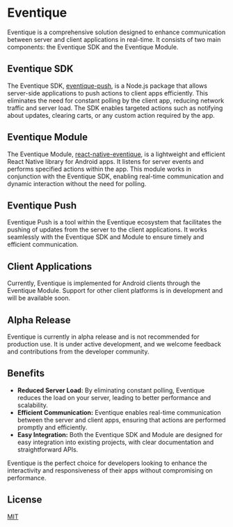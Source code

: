 
# Eventique

Eventique is a comprehensive solution designed to enhance communication between server and client applications in real-time. It consists of two main components: the Eventique SDK and the Eventique Module.

## Eventique SDK

The Eventique SDK, [eventique-push](https://www.npmjs.com/package/eventique-push), is a Node.js package that allows server-side applications to push actions to client apps efficiently. This eliminates the need for constant polling by the client app, reducing network traffic and server load. The SDK enables targeted actions such as notifying about updates, clearing carts, or any custom action required by the app.

## Eventique Module

The Eventique Module, [react-native-eventique](https://www.npmjs.com/package/react-native-eventique), is a lightweight and efficient React Native library for Android apps. It listens for server events and performs specified actions within the app. This module works in conjunction with the Eventique SDK, enabling real-time communication and dynamic interaction without the need for polling.

## Eventique Push

Eventique Push is a tool within the Eventique ecosystem that facilitates the pushing of updates from the server to the client applications. It works seamlessly with the Eventique SDK and Module to ensure timely and efficient communication.

## Client Applications

Currently, Eventique is implemented for Android clients through the Eventique Module. Support for other client platforms is in development and will be available soon.

## Alpha Release

Eventique is currently in alpha release and is not recommended for production use. It is under active development, and we welcome feedback and contributions from the developer community.

## Benefits

- **Reduced Server Load:** By eliminating constant polling, Eventique reduces the load on your server, leading to better performance and scalability.
- **Efficient Communication:** Eventique enables real-time communication between the server and client apps, ensuring that actions are performed promptly and efficiently.
- **Easy Integration:** Both the Eventique SDK and Module are designed for easy integration into existing projects, with clear documentation and straightforward APIs.

Eventique is the perfect choice for developers looking to enhance the interactivity and responsiveness of their apps without compromising on performance.

## License

[MIT](LICENSE)
